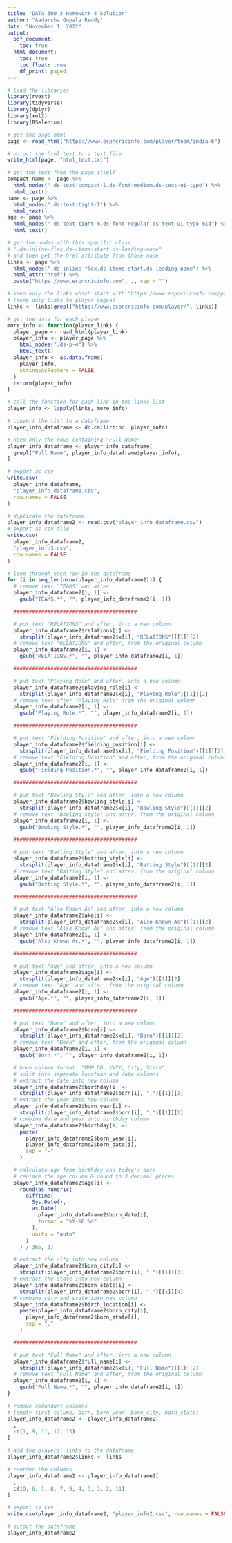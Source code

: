 ```yaml
---
title: "DATA 300 3 Homework 4 Solution"
author: "Aadarsha Gopala Reddy"
date: "November 1, 2022"
output:
  pdf_document:
    toc: true
  html_document:
    toc: true
    toc_float: true
    df_print: paged
---
```


```r
# load the libraries
library(rvest)
library(tidyverse)
library(dplyr)
library(xml2)
library(RSelenium)
```

```r
# get the page html
page <- read_html("https://www.espncricinfo.com/player/team/india-6")

# output the html text to a text file
write_html(page, "html_text.txt")
```

```r
# get the text from the page itself
compact_name <- page %>%
  html_nodes(".ds-text-compact-l.ds-font-medium.ds-text-ui-typo") %>%
  html_text()
name <- page %>%
  html_nodes(".ds-text-tight-l") %>%
  html_text()
age <- page %>%
  html_nodes(".ds-text-tight-m.ds-font-regular.ds-text-ui-typo-mid") %>%
  html_text()

# get the nodes with this specific class
# ".ds-inline-flex.ds-items-start.ds-leading-none"
# and then get the href attribute from those node
links <- page %>%
  html_nodes(".ds-inline-flex.ds-items-start.ds-leading-none") %>%
  html_attr("href") %>%
  paste("https://www.espncricinfo.com", ., sep = "")

# keep only the links which start with "https://www.espncricinfo.com/player/"
# (keep only links to player pages)
links <- links[grepl("https://www.espncricinfo.com/player/", links)]
```

```r
# get the data for each player
more_info <- function(player_link) {
  player_page <- read_html(player_link)
  player_info <- player_page %>%
    html_nodes(".ds-p-4") %>%
    html_text()
  player_info <- as.data.frame(
    player_info,
    stringsAsFactors = FALSE
  )
  return(player_info)
}

# call the function for each link in the links list
player_info <- lapply(links, more_info)
```

```r
# convert the list to a dataframe
player_info_dataframe <- do.call(rbind, player_info)

# keep only the rows containing "Full Name"
player_info_dataframe <- player_info_dataframe[
  grepl("Full Name", player_info_dataframe$player_info),
]

# export as csv
write.csv(
  player_info_dataframe,
  "player_info_dataframe.csv",
  row.names = FALSE
)
```

```r
# duplicate the dataframe
player_info_dataframe2 <- read.csv("player_info_dataframe.csv")
# export as csv file
write.csv(
  player_info_dataframe2,
  "player_info3.csv",
  row.names = FALSE
)

# loop through each row in the dataframe
for (i in seq_len(nrow(player_info_dataframe2))) {
  # remove text "TEAMS" and after
  player_info_dataframe2[i, 1] <-
    gsub("TEAMS.*", "", player_info_dataframe2[i, 1])

  ########################################

  # put text "RELATIONS" and after, into a new column
  player_info_dataframe2$relations[i] <-
    strsplit(player_info_dataframe2$x[i], "RELATIONS")[[1]][2]
  # remove text "RELATIONS" and after, from the original column
  player_info_dataframe2[i, 1] <-
    gsub("RELATIONS.*", "", player_info_dataframe2[i, 1])

  ########################################

  # put text "Playing Role" and after, into a new column
  player_info_dataframe2$playing_role[i] <-
    strsplit(player_info_dataframe2$x[i], "Playing Role")[[1]][2]
  # remove text after "Playing Role" from the original column
  player_info_dataframe2[i, 1] <-
    gsub("Playing Role.*", "", player_info_dataframe2[i, 1])

  ########################################

  # put text "Fielding Position" and after, into a new column
  player_info_dataframe2$fielding_position[i] <-
    strsplit(player_info_dataframe2$x[i], "Fielding Position")[[1]][2]
  # remove text "Fielding Position" and after, from the original column
  player_info_dataframe2[i, 1] <-
    gsub("Fielding Position.*", "", player_info_dataframe2[i, 1])

  ########################################

  # put text "Bowling Style" and after, into a new column
  player_info_dataframe2$bowling_style[i] <-
    strsplit(player_info_dataframe2$x[i], "Bowling Style")[[1]][2]
  # remove text "Bowling Style" and after, from the original column
  player_info_dataframe2[i, 1] <-
    gsub("Bowling Style.*", "", player_info_dataframe2[i, 1])

  ########################################

  # put text "Batting Style" and after, into a new column
  player_info_dataframe2$batting_style[i] <-
    strsplit(player_info_dataframe2$x[i], "Batting Style")[[1]][2]
  # remove text "Batting Style" and after, from the original column
  player_info_dataframe2[i, 1] <-
    gsub("Batting Style.*", "", player_info_dataframe2[i, 1])

  ########################################

  # put text "Also Known As" and after, into a new column
  player_info_dataframe2$aka[i] <-
    strsplit(player_info_dataframe2$x[i], "Also Known As")[[1]][2]
  # remove text "Also Known As" and after, from the original column
  player_info_dataframe2[i, 1] <-
    gsub("Also Known As.*", "", player_info_dataframe2[i, 1])

  ########################################

  # put text "Age" and after, into a new column
  player_info_dataframe2$age[i] <-
    strsplit(player_info_dataframe2$x[i], "Age")[[1]][2]
  # remove text "Age" and after, from the original column
  player_info_dataframe2[i, 1] <-
    gsub("Age.*", "", player_info_dataframe2[i, 1])

  ########################################

  # put text "Born" and after, into a new column
  player_info_dataframe2$born[i] <-
    strsplit(player_info_dataframe2$x[i], "Born")[[1]][2]
  # remove text "Born" and after, from the original column
  player_info_dataframe2[i, 1] <-
    gsub("Born.*", "", player_info_dataframe2[i, 1])

  # born column format: "MMM DD, YYYY, City, State"
  # split into seperate location and date columns
  # extract the date into new column
  player_info_dataframe2$birthday[i] <-
    strsplit(player_info_dataframe2$born[i], ",")[[1]][1]
  # extract the year into new column
  player_info_dataframe2$born_year[i] <-
    strsplit(player_info_dataframe2$born[i], ",")[[1]][2]
  # combine date and year into birthday column
  player_info_dataframe2$birthday[i] <-
    paste(
      player_info_dataframe2$born_year[i],
      player_info_dataframe2$born_date[i],
      sep = "-"
    )

  # calculate age from birthday and today's date
  # replace the age column & round to 3 decimal places
  player_info_dataframe2$age[i] <-
    round(as.numeric(
      difftime(
        Sys.Date(),
        as.Date(
          player_info_dataframe2$born_date[i],
          format = "%Y-%B %d"
        ),
        units = "auto"
      )
    ) / 365, 3)

  # extract the city into new column
  player_info_dataframe2$born_city[i] <-
    strsplit(player_info_dataframe2$born[i], ",")[[1]][3]
  # extract the state into new column
  player_info_dataframe2$born_state[i] <-
    strsplit(player_info_dataframe2$born[i], ",")[[1]][4]
  # combine city and state into new column
  player_info_dataframe2$birth_location[i] <-
    paste(player_info_dataframe2$born_city[i],
      player_info_dataframe2$born_state[i],
      sep = ","
    )

  ########################################

  # put text "Full Name" and after, into a new column
  player_info_dataframe2$full_name[i] <-
    strsplit(player_info_dataframe2$x[i], "Full Name")[[1]][2]
  # remove text "Full Name" and after, from the original column
  player_info_dataframe2[i, 1] <-
    gsub("Full Name.*", "", player_info_dataframe2[i, 1])
}

# remove redundant columns
# (empty first column, born, born_year, born_city, born_state)
player_info_dataframe2 <- player_info_dataframe2[
  ,
  -c(1, 9, 11, 12, 13)
]

# add the players' links to the dataframe
player_info_dataframe2$links <- links

# reorder the columns
player_info_dataframe2 <- player_info_dataframe2[
  ,
  c(10, 6, 1, 8, 7, 9, 4, 5, 3, 2, 11)
]

# export to csv
write.csv(player_info_dataframe2, "player_info2.csv", row.names = FALSE)

# output the dataframe
player_info_dataframe2
```